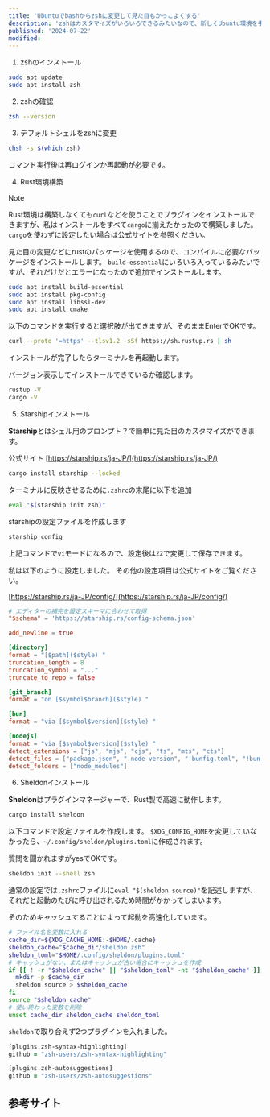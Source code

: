 ```yaml
---
title: 'Ubuntuでbashからzshに変更して見た目もかっこよくする'
description: 'zshはカスタマイズがいろいろできるみたいなので、新しくUbuntu環境を手にした機会にためしてみました。'
published: '2024-07-22'
modified:
---
```


1. zshのインストール

```bash
sudo apt update
sudo apt install zsh
```


2. zshの確認

```bash
zsh --version
```


3. デフォルトシェルをzshに変更

```bash
chsh -s $(which zsh)
```

コマンド実行後は再ログインか再起動が必要です。


4. Rust環境構築

> [!NOTE]
> Rust環境は構築しなくても`curl`などを使うことでプラグインをインストールできますが、私はインストールをすべて`cargo`に揃えたかったので構築しました。`cargo`を使わずに設定したい場合は公式サイトを参照ください。

見た目の変更などにrustのパッケージを使用するので、コンパイルに必要なパッケージをインストールします。
`build-essential`にいろいろ入っているみたいですが、それだけだとエラーになったので追加でインストールします。

```zsh
sudo apt install build-essential
sudo apt install pkg-config
sudo apt install libssl-dev
sudo apt install cmake
```

以下のコマンドを実行すると選択肢が出てきますが、そのままEnterでOKです。

```zsh
curl --proto '=https' --tlsv1.2 -sSf https://sh.rustup.rs | sh
```

インストールが完了したらターミナルを再起動します。

バージョン表示してインストールできているか確認します。

```zsh
rustup -V
cargo -V
```

5. Starshipインストール

**Starship**とはシェル用のプロンプト？で簡単に見た目のカスタマイズができます。

公式サイト
[https://starship.rs/ja-JP/](https://starship.rs/ja-JP/)

```zsh
cargo install starship --locked
```

ターミナルに反映させるために`.zshrc`の末尾に以下を追加

```zsh title=".zshrc"
eval "$(starship init zsh)"
```

starshipの設定ファイルを作成します

```zsh
starship config
```

上記コマンドで`vi`モードになるので、設定後は`ZZ`で変更して保存できます。

私は以下のように設定しました。
その他の設定項目は公式サイトをご覧ください。

[https://starship.rs/ja-JP/config/](https://starship.rs/ja-JP/config/)

```toml title="~/.config/starship.toml"
# エディターの補完を設定スキーマに合わせて取得
"$schema" = 'https://starship.rs/config-schema.json'

add_newline = true

[directory]
format = "[$path]($style) "
truncation_length = 8
truncation_symbol = "..."
truncate_to_repo = false

[git_branch]
format = "on [$symbol$branch]($style) "

[bun]
format = "via [$symbol$version]($style) "

[nodejs]
format = "via [$symbol$version]($style) "
detect_extensions = ["js", "mjs", "cjs", "ts", "mts", "cts"]
detect_files = ["package.json", ".node-version", "!bunfig.toml", "!bun.lockb"]
detect_folders = ["node_modules"]
```


6. Sheldonインストール

**Sheldon**はプラグインマネージャーで、Rust製で高速に動作します。

```zsh
cargo install sheldon
```

以下コマンドで設定ファイルを作成します。
`$XDG_CONFIG_HOME`を変更していなかったら、`~/.config/sheldon/plugins.toml`に作成されます。

質問を聞かれますがyesでOKです。

```zsh
sheldon init --shell zsh
```

通常の設定では`.zshrc`ファイルに`eval "$(sheldon source)"`を記述しますが、それだと起動のたびに呼び出されるため時間がかかってしまいます。

そのためキャッシュすることによって起動を高速化しています。

```zsh title=".zshrc"
# ファイル名を変数に入れる
cache_dir=${XDG_CACHE_HOME:-$HOME/.cache}
sheldon_cache="$cache_dir/sheldon.zsh"
sheldon_toml="$HOME/.config/sheldon/plugins.toml"
# キャッシュがない、またはキャッシュが古い場合にキャッシュを作成
if [[ ! -r "$sheldon_cache" || "$sheldon_toml" -nt "$sheldon_cache" ]]; then
  mkdir -p $cache_dir
  sheldon source > $sheldon_cache
fi
source "$sheldon_cache"
# 使い終わった変数を削除
unset cache_dir sheldon_cache sheldon_toml
```

`sheldon`で取り合えず2つプラグインを入れました。

```zsh title="~/.config/sheldon/plugins.toml"
[plugins.zsh-syntax-highlighting]
github = "zsh-users/zsh-syntax-highlighting"

[plugins.zsh-autosuggestions]
github = "zsh-users/zsh-autosuggestions"
```


## 参考サイト
<LinkCard url="https://qiita.com/yoshi_yast/items/5eaa917e567b3add55ac" />
<LinkCard url="https://zenn.dev/ryuu/articles/customize-your-terminal" />
<LinkCard url="https://qiita.com/neruneruna7/items/1569350742c686ceefbe" />
<LinkCard url="https://zenn.dev/fuzmare/articles/zsh-plugin-manager-cache" />
